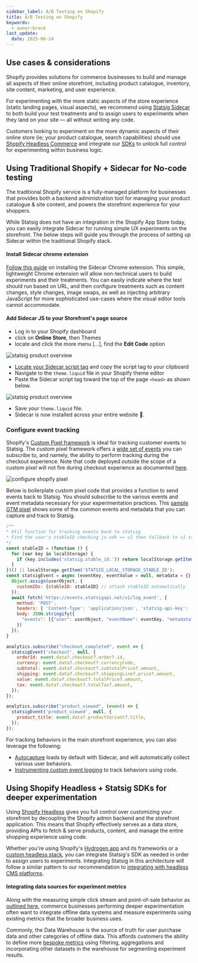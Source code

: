 ```yaml
---
sidebar_label: A/B Testing on Shopify
title: A/B Testing on Shopify
keywords:
  - owner:brock
last_update:
  date: 2025-06-24
---
```


## Use cases &amp; considerations

Shopify provides solutions for commerce businesses to build and manage all aspects of their online storefront, including product catalogue, inventory, site content, marketing, and user experience. 

For experimenting with the more static aspects of the store experience (static landing pages, visual aspects), we recommend using [Statsig Sidecar](/guides/sidecar-experiments/introduction) to both build your test treatments and to assign users to experiments when they land on your site — all without writing any code.

Customers looking to experiment on the more dynamic aspects of their online store (ie; your product catalogue, search capabilities) should use [Shopify Headless Commerce](https://www.shopify.com/plus/solutions/headless-commerce) and integrate our [SDKs](/sdks/getting-started) to unlock full control for experimenting within business logic.

## Using Traditional Shopify + Sidecar for No-code testing

The traditional Shopify service is a fully-managed platform for businesses that provides both a backend administration tool for managing your product catalogue &amp; site content, and powers the storefront experience for your shoppers.

While Statsig does not have an integration in the Shopify App Store today, you can easily integrate Sidecar for running simple UX experiments on the storefront. The below steps will guide you through the process of setting up Sidecar within the traditional Shopify stack.  

#### Install Sidecar chrome extension
[Follow this guide](/guides/sidecar-experiments/setup) on installing the Sidecar Chrome extension.
This simple, lightweight Chrome extension will allow non-technical users to build experiments and their treatments. You can easily indicate where the test should run based on URL, and then configure treatments such as content changes, style changes, image swaps, as well as injecting arbitrary JavaScript for more sophisticated use-cases where the visual editor tools cannot accommodate. 

#### Add Sidecar JS to your Storefront's page source

- Log in to your Shopify dashboard
- click on **Online Store**, then Themes
- locate and click the more menu [...], find the **Edit Code** option

![statsig product overview](/img/shopify-customize-1.png)

- [Locate your Sidecar script tag](/guides/sidecar-experiments/publishing-experiments#step-2-add-script-code) and copy the script tag to your clipboard
- Navigate to the `theme.liquid` file in your Shopify theme editor
- Paste the Sidecar script tag toward the top of the page `<head>` as shown below.

![statsig product overview](/img/shopify-customize-2.png)
- Save your `theme.liquid` file.
- Sidecar is now installed across your entire website 🎉.

### Configure event tracking

Shopify's [Custom Pixel framework](https://help.shopify.com/en/manual/promoting-marketing/pixels/custom-pixels) is ideal for tracking customer events to Statsig. 
The custom pixel framework offers a [wide set of events](https://shopify.dev/docs/api/web-pixels-api/standard-events) you can subscribe to, and namely, the ability to perform tracking during the checkout experience.
Note that code deployed outside the scope of a custom pixel will not fire during checkout experience as documented [here](https://help.shopify.com/en/manual/promoting-marketing/pixels/overview#pixels-sandbox-environment).

![configure shopify pixel](/img/shopify-pixel.png)

Below is boilerplate custom pixel code that provides a function to send events back to Statsig. You should subscribe to the various events and event metadata necessary for your experimentation practices. This [sample GTM pixel](https://help.shopify.com/en/manual/promoting-marketing/pixels/custom-pixels/gtm-tutorial) shows some of the common events and metadata that you can capture and track to Statsig.
```js
/**
* Util function for tracking events back to statsig
* Find the user's stableID checking js-sdk >= v2 then fallback to v1 storage key
*/
const stableID = (function () {
  for (var key in localStorage) {
    if (key.includes('statsig.stable_id.')) return localStorage.getItem(key).replace(/"/gi, '');
  }
})() || localStorage.getItem('STATSIG_LOCAL_STORAGE_STABLE_ID');
const statsigEvent = async (eventKey, eventValue = null, metadata = {}, userObject = {}) => {
  Object.assign(userObject, {
    customIDs: {stableID: stableID} // attach stableID automatically
  });
  await fetch('https://events.statsigapi.net/v1/log_event', {
    method: 'POST',
    headers: { 'Content-Type': 'application/json', 'statsig-api-key': 'client-STATSIG_CLIENT_KEY' },
    body: JSON.stringify({
      "events": [{"user": userObject, "eventName": eventKey, "metadata": metadata}]
    })
  });
}

analytics.subscribe("checkout_completed", event => {
  statsigEvent('checkout', null, {
    orderId: event.data?.checkout?.order?.id,
    currency: event.data?.checkout?.currencyCode,
    subtotal: event.data?.checkout?.subtotalPrice?.amount,
    shipping: event.data?.checkout?.shippingLine?.price?.amount,
    value: event.data?.checkout?.totalPrice?.amount,
    tax: event.data?.checkout?.totalTax?.amount,
  });
});

analytics.subscribe("product_viewed", (event) => {
  statsigEvent('product_viewed', null, {
    product_title: event.data?.productVariant?.title,
  });
});
```

For tracking behaviors in the main storefront experience, you can also leverage the following:
- [Autocapture](/guides/sidecar-experiments/measuring-experiments#using-autocapture) loads by default with Sidecar, and will automatically collect various user behaviors.
- [Instrumenting custom event logging](/guides/sidecar-experiments/measuring-experiments#using-the-tracking-api) to track behaviors using code. 

## Using Shopify Headless + Statsig SDKs for deeper experimentation

Using [Shopify Headless](https://shopify.dev/docs/storefronts/headless) gives you full control over customizing your storefront by decoupling the Shopify admin backend and the storefront application. This means that Shopify effectively serves as a data store, providing APIs to fetch &amp; serve products, content, and manage the entire shopping experience using code.

Whether you're using Shopify's [Hydrogen app](https://shopify.dev/docs/storefronts/headless/hydrogen/fundamentals) and its frameworks or a [custom headless stack](https://shopify.dev/docs/storefronts/headless/bring-your-own-stack), you can integrate Statsig's SDK as needed in order to assign users to experiments. Integrating Statsig in this architecture will follow a similar pattern to our recommendation to [integrating with headless CMS platforms](/guides/cms-integrations).

#### Integrating data sources for experiment metrics
Along with the measuring simple click stream and point-of-sale behavior as [outlined here](/guides/shopify-ab-test/#configure-event-tracking), commerce businesses performing deeper experimentation often want to integrate offline data systems and measure experiments using existing metrics that the broader business uses. 

Commonly, the Data Warehouse is the source of truth for user purchase data and other categories of offline data. This affords customers the ability to define more [bespoke metrics](/statsig-warehouse-native/configuration/metrics#metric-types) using filtering, aggregations and incorporating other datasets in the warehouse for segmenting experiment results.   
